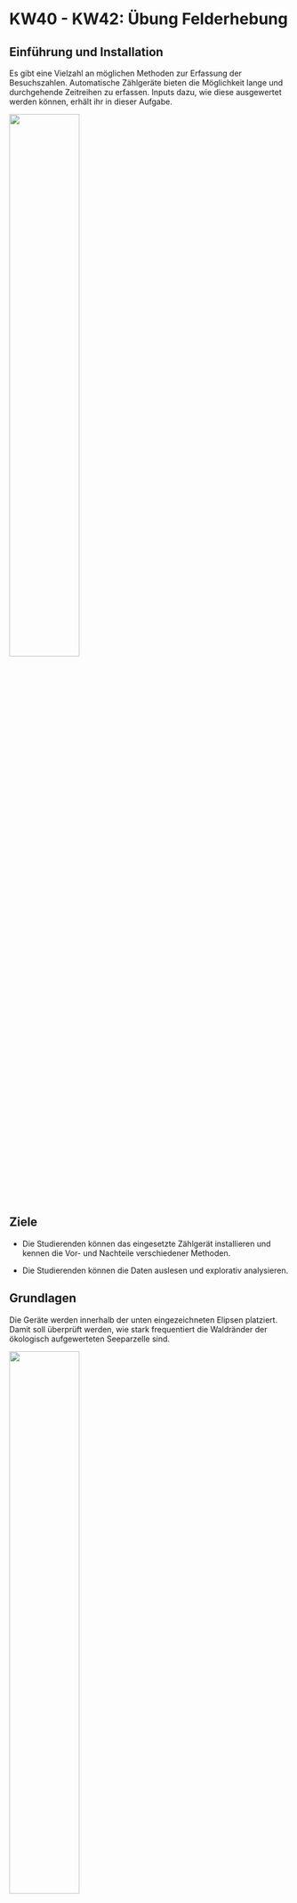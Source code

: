 # KW40 - KW42: Übung Felderhebung

## Einführung und Installation

Es gibt eine Vielzahl an möglichen Methoden zur Erfassung der Besuchszahlen. Automatische Zählgeräte bieten die Möglichkeit lange und durchgehende Zeitreihen zu erfassen. Inputs dazu, wie diese ausgewertet werden können, erhält ihr in dieser Aufgabe.


![](images/gruental.jpg){width=50%}

## Ziele

- Die Studierenden können das eingesetzte Zählgerät installieren und kennen die Vor- und Nachteile verschiedener Methoden.

- Die Studierenden können die Daten auslesen und explorativ analysieren.

## Grundlagen

Die Geräte werden innerhalb der unten eingezeichneten Elipsen platziert. Damit soll überprüft werden, wie stark frequentiert die Waldränder der ökologisch aufgewerteten Seeparzelle sind.

![](images/Perimeter_Felderhebung.png){width=50%}

Datenschutz ist ein wichtiges Thema. Die Besuchenden werden über den Zweck der Kameras informiert, die Daten nach der Bearbeitung wieder gelöscht und nicht weitergegeben.

![](images/Begleitzettel_Kamera.png){width=50%}

## Auswertung
__AUFGABE ab dem 12.10.2021__

_Nachdem die Kameras für zwei Wochen im Einsatz standen, sichten wir zusammen die Ergebnisse._

_Da die Anzahl Passagen auf der Seeparzelle keine schöne Auswertung erlauben, arbeiten wir ab jetzt mit einem Datensatz aus dem WPZ. Die Vorteile für euch sind:_

1. ihr habt genügend Daten für die Auswertung mit R und 
2. die Daten sind im selben Format wir für die späteren Aufgaben.

### Aufgabe 1: Vorarbeiten

- Überlegt euch mögliche Darstellungsformen für die __Anzahl Passagen__ und die beobachteten __Aktivitäten__ an den untersuchten Standorten.

- Skizziert eure Ideen mittels Stift und Papier.
 

### Aufgabe 2: Darstellung in R

R bietet sehr viele Optionen zur Analyse und zur Darstellung der Daten. Nehmt bitte den bereitgestellten Datensatz zur Hand und visualisiert eure Ideen mit R. 

Untenstehend sind einige Ideen zur Umsetzung.

```r
knitr::opts_chunk$set(error = FALSE)
```


```r
### Bibliothek laden

# zuerst muss sie installiert sein:
# install.packages("tidyverse")
library(tidyverse) # Arbeiten mit Datumsformaten

### Datensatz einlesen

# dabei speichere ich ihn gleich unter der Variable "depo" ab.
depo <- read.csv("data/Bsp_Data.csv", sep = ";")

### Datum und Uhrzeit
# das Datum und die Uhrzeit sind in einer Spalte. R liest das als "Buchstaben" ein. Wir definieren es als Datum:
depo$DatumUhrzeit <- as.POSIXct(depo$DatumUhrzeit, format = "%d.%m.%Y %H:%M")
```

```r
### Kennzahlen

#zuerst schaue ich mir jeweils den Aufau und die Kennzahlen zum Datensaz an:
str(depo)

# hat es im Datensatz noch fehlende Werte?
sum(is.na(depo))

# wie viele Personen sind IN das Gebiet gegangen?
sum(depo$Fuss_IN)

# wie viele insgesamt?
# dafür erstellen wir zuerst eine neue Spalte mit der Totalen Anzahl pro Datum und Zeitstempel:
depo$Total = depo$Fuss_IN + depo$Fuss_OUT + depo$Velo_IN + depo$Velo_OUT
# und berechnen nachher die Summe dieser neuen Spalte
sum(depo$Total)
```

```r
# Darstellen der Anzahl Passagen pro Stunde und Tag
plot(x = depo$DatumUhrzeit, y = depo$Total,
     pch = 21,  # Form
     cex = 1.5, # Grösse
     bg="blue") # Füllung
```

```r
# Darstellung der verschiedenen Nutzergruppen
slieces <- c(sum(depo$Fuss_IN), sum(depo$Fuss_OUT), sum(depo$Velo_IN), sum(depo$Velo_OUT))
lbls <- c("Fuss_IN", "Fuss_OUT", "Velo_IN", "Velo_OUT") 
pie(slieces, labels = lbls)
```

### Aufgabe 3: für Fortgeschrittene

Die Anzahl Passagen pro Zählstelle können nicht nur als statische Diagramme dargestellt werden. R ist auch ein GIS! Hier seht ihr, wie mit R interaktive Karten gestaltet werden können.

```r
# zuerst berechnen wir mit der Bibliothek tidyverse das Total pro Standort
total_Standort <- depo %>% 
  group_by(Standort, lon, lat) %>% 
  summarise(Total = sum(Total))

# dann überführen wir den Datensatz in ein räumliches Format 
# (Hinweis: dafür muss die Bibliothes "sf" installiert sein)
total_Standort <- sf::st_as_sf(total_Standort, 
                         coords = c("lon", "lat"),
                         crs = 2056)

# Transformiere die CH1903 Koordinaten in WGS84
total_Standort <- sf::st_transform(total_Standort, crs = 4326)

# Plotte nun eine interaktive Karte
# install.packages("tmap")
library(tmap)

# setze den Modus auf Interaktiv
current.mode <- tmap_mode("view") 
```

```r
# plotte
tm_basemap(server = c(Topo = "Esri.WorldTopoMap",
                      Ortho = "Esri.WorldImagery",
                      OSM = "OpenStreetMap.HOT"))+
  tm_shape(total_Standort)+
  tm_bubbles(size = "Total", border.col = "black", col = "red", scale = 5, alpha = 0.5)
```

